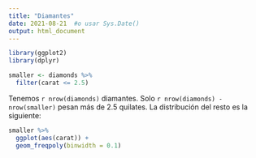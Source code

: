 ```yaml
---
title: "Diamantes"
date: 2021-08-21  #o usar Sys.Date()
output: html_document
---
```


```r
library(ggplot2)
library(dplyr)

smaller <- diamonds %>% 
  filter(carat <= 2.5)
```

Tenemos `r nrow(diamonds)` diamantes. Solo 
`r nrow(diamonds) - nrow(smaller)` pesan más de 
2.5 quilates. La distribución del resto es la siguiente:

```r
smaller %>% 
  ggplot(aes(carat)) + 
  geom_freqpoly(binwidth = 0.1)
```